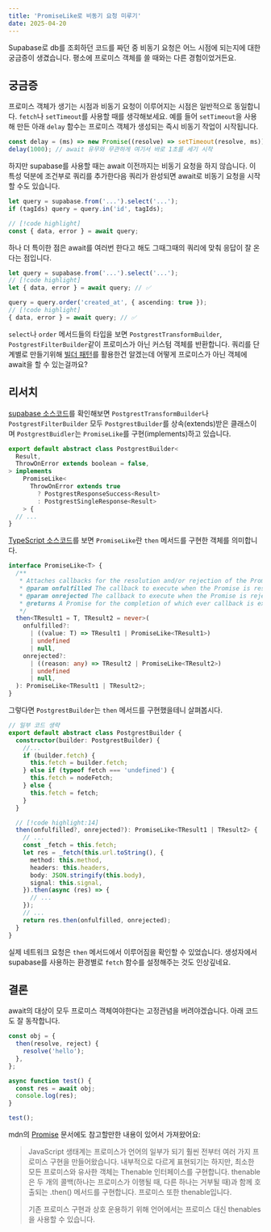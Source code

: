 ```yaml
---
title: 'PromiseLike로 비동기 요청 미루기'
date: 2025-04-20
---
```


Supabase로 db를 조회하던 코드를 짜던 중 비동기 요청은 어느 시점에 되는지에 대한
궁금증이 생겼습니다. 평소에 프로미스 객체를 쓸 때와는 다른 경험이었거든요.

## 궁금증

프로미스 객체가 생기는 시점과 비동기 요청이 이루어지는 시점은 일반적으로
동일합니다. `fetch`나 `setTimeout`를 사용할 때를 생각해보세요. 예를 들어
`setTimeout`을 사용해 만든 아래 `delay` 함수는 프로미스 객체가 생성되는 즉시
비동기 작업이 시작됩니다.

```js
const delay = (ms) => new Promise((resolve) => setTimeout(resolve, ms));
delay(1000); // await 유무와 무관하게 여기서 바로 1초를 세기 시작
```

하지만 supabase를 사용할 때는 await 이전까지는 비동기 요청을 하지 않습니다. 이
특성 덕분에 조건부로 쿼리를 추가한다음 쿼리가 완성되면 await로 비동기 요청을
시작할 수도 있습니다.

```ts
let query = supabase.from('...').select('...');
if (tagIds) query = query.in('id', tagIds);

// [!code highlight]
const { data, error } = await query;
```

하나 더 특이한 점은 await를 여러번 한다고 해도 그때그때의 쿼리에 맞춰 응답이 잘
온다는 점입니다.

```ts
let query = supabase.from('...').select('...');
// [!code highlight]
let { data, error } = await query; // ✅

query = query.order('created_at', { ascending: true });
// [!code highlight]
{ data, error } = await query; // ✅
```

`select`나 `order` 메서드들의 타입을 보면 `PostgrestTransformBuilder`,
`PostgrestFilterBuilder`같이 프로미스가 아닌 커스텀 객체를 반환합니다. 쿼리를
단계별로 만들기위해
[빌더 패턴](https://refactoring.guru/ko/design-patterns/builder)를 활용한건
알겠는데 어떻게 프로미스가 아닌 객체에 await을 할 수 있는걸까요?

## 리서치

[supabase 소스코드](https://github.com/supabase/postgrest-js/blob/master/src/PostgrestBuilder.ts#L15)를
확인해보면 `PostgrestTransformBuilder`나 `PostgrestFilterBuilder` 모두
`PostgrestBuilder`를 상속(extends)받은 클래스이며 `PostgrestBuidler`는
`PromiseLike`를 구현(implements)하고 있습니다.

```ts
export default abstract class PostgrestBuilder<
  Result,
  ThrowOnError extends boolean = false,
> implements
    PromiseLike<
      ThrowOnError extends true
        ? PostgrestResponseSuccess<Result>
        : PostgrestSingleResponse<Result>
    > {
  // ...
}
```

[TypeScript 소스코드](https://github.com/microsoft/TypeScript/blob/main/src/lib/es5.d.ts#L1512)를
보면 `PromiseLike`란 `then` 메서드를 구현한 객체를 의미합니다.

```ts
interface PromiseLike<T> {
  /**
   * Attaches callbacks for the resolution and/or rejection of the Promise.
   * @param onfulfilled The callback to execute when the Promise is resolved.
   * @param onrejected The callback to execute when the Promise is rejected.
   * @returns A Promise for the completion of which ever callback is executed.
   */
  then<TResult1 = T, TResult2 = never>(
    onfulfilled?:
      | ((value: T) => TResult1 | PromiseLike<TResult1>)
      | undefined
      | null,
    onrejected?:
      | ((reason: any) => TResult2 | PromiseLike<TResult2>)
      | undefined
      | null,
  ): PromiseLike<TResult1 | TResult2>;
}
```

그렇다면 `PostgrestBuilder`는 `then` 메서드를 구현했을테니 살펴봅시다.

```ts
// 일부 코드 생략
export default abstract class PostgrestBuilder {
  constructor(builder: PostgrestBuilder) {
    //...
    if (builder.fetch) {
      this.fetch = builder.fetch;
    } else if (typeof fetch === 'undefined') {
      this.fetch = nodeFetch;
    } else {
      this.fetch = fetch;
    }
  }

  // [!code highlight:14]
  then(onfulfilled?, onrejected?): PromiseLike<TResult1 | TResult2> {
    // ...
    const _fetch = this.fetch;
    let res = _fetch(this.url.toString(), {
      method: this.method,
      headers: this.headers,
      body: JSON.stringify(this.body),
      signal: this.signal,
    }).then(async (res) => {
      // ...
    });
    // ...
    return res.then(onfulfilled, onrejected);
  }
}
```

실제 네트워크 요청은 `then` 메서드에서 이루어짐을 확인할 수 있었습니다.
생성자에서 supabase를 사용하는 환경별로 `fetch` 함수를 설정해주는 것도
인상깊네요.

## 결론

await의 대상이 모두 프로미스 객체여야한다는 고정관념을 버려야겠습니다. 아래
코드도 잘 동작합니다.

```js
const obj = {
  then(resolve, reject) {
    resolve('hello');
  },
};

async function test() {
  const res = await obj;
  console.log(res);
}

test();
```

mdn의
[Promise](https://developer.mozilla.org/ko/docs/Web/JavaScript/Reference/Global_Objects/Promise)
문서에도 참고할만한 내용이 있어서 가져왔어요:

> JavaScript 생태계는 프로미스가 언어의 일부가 되기 훨씬 전부터 여러 가지
> 프로미스 구현을 만들어왔습니다. 내부적으로 다르게 표현되기는 하지만, 최소한
> 모든 프로미스와 유사한 객체는 Thenable 인터페이스를 구현합니다. thenable은 두
> 개의 콜백(하나는 프로미스가 이행될 때, 다른 하나는 거부될 때)과 함께 호출되는
> .then() 메서드를 구현합니다. 프로미스 또한 thenable입니다.
>
> 기존 프로미스 구현과 상호 운용하기 위해 언어에서는 프로미스 대신 thenables을
> 사용할 수 있습니다.
